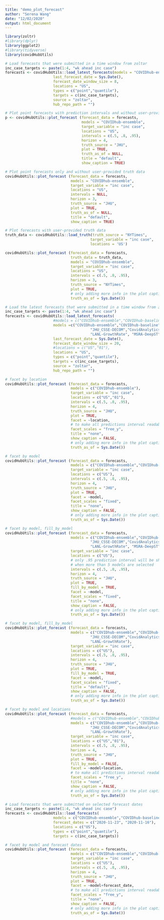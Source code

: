 ```yaml
---
title: "demo_plot_forecast"
author: "Serena Wang"
date: "12/02/2020"
output: html_document
---
```


```r
library(zoltr)
#library(dplyr)
library(ggplot2)
#library(tidyverse)
library(covidHubUtils)
```

```r
# Load forecasts that were submitted in a time window from zoltar
inc_case_targets <- paste(1:4, "wk ahead inc case")
forecasts <- covidHubUtils::load_latest_forecasts(models = "COVIDhub-ensemble",
                      last_forecast_date = Sys.Date(),
                      forecast_date_window_size = 8,
                      locations = "US",
                      types = c("point","quantile"),
                      targets = c(inc_case_targets),
                      source = "zoltar",
                      hub_repo_path = "")


```

```r
# Plot point forecasts with prediction intervals and without user-provided truth data
p <- covidHubUtils::plot_forecast (forecast_data = forecasts,
                                   models = "COVIDhub-ensemble",
                                   target_variable = "inc case",
                                   locations = "US",
                                   intervals = c(.5, .8, .95),
                                   horizon = 4,
                                   truth_source = "JHU",
                                   plot = TRUE,
                                   truth_as_of = NULL,
                                   title = "default", 
                                   show_caption = TRUE)

```


```r
# Plot point forecasts only and without user-provided truth data
covidHubUtils::plot_forecast (forecast_data = forecasts,
                              models = "COVIDhub-ensemble",
                              target_variable = "inc case",
                              locations = "US",
                              intervals = NULL,
                              horizon = 3,
                              truth_source = "JHU",
                              plot = TRUE,
                              truth_as_of = NULL,
                              title = "default", 
                              show_caption = TRUE)

```

```r
# Plot forecasts with user-provided truth data
truth_data <- covidHubUtils::load_truth(truth_source = "NYTimes",
                                       target_variable = "inc case",
                                       locations = 'US')

covidHubUtils::plot_forecast (forecast_data = forecasts,
                              truth_data = truth_data,
                              models = "COVIDhub-ensemble",
                              target_variable = "inc case",
                              locations = "US",
                              intervals = c(.5, .8, .95),
                              horizon = 3,
                              truth_source = "NYTimes",
                              plot = TRUE,
                              # only adding more info in the plot caption now
                              truth_as_of = Sys.Date())


```

```r
# Load the latest forecasts that were submitted in a time window from zoltar
inc_case_targets <- paste(1:4, "wk ahead inc case")
forecasts <- covidHubUtils::load_latest_forecasts(
                      #models = c("COVIDhub-ensemble","COVIDhub-baseline"),
                      models =c("COVIDhub-ensemble","COVIDhub-baseline",
                                       "JHU_CSSE-DECOM","CovidAnalytics-DELPHI",
                                       "LANL-GrowthRate", "MSRA-DeepST"),
                      last_forecast_date = Sys.Date(),
                      forecast_date_window_size = 20,
                      #locations = c("US","01"),
                      locations = "US",
                      types = c("point","quantile"),
                      targets = c(inc_case_targets),
                      source = "zoltar",
                      hub_repo_path = "")


```

```r
# facet by location
covidHubUtils::plot_forecast (forecast_data = forecasts,
                              models = c("COVIDhub-ensemble"),
                              target_variable = "inc case",
                              locations = c("US","01"),
                              intervals = c(.5, .8, .95),
                              horizon = 4,
                              truth_source = "JHU",
                              plot = TRUE,
                              facet = ~location,
                              # to make all predictions interval readable
                              facet_scales = "free_y",
                              title = "none",
                              show_caption = FALSE,
                              # only adding more info in the plot caption now
                              truth_as_of = Sys.Date())

```

```r
# facet by model
covidHubUtils::plot_forecast (forecast_data = forecasts,
                              models = c("COVIDhub-ensemble","COVIDhub-baseline"),
                              target_variable = "inc case",
                              locations = c("US"),
                              intervals = c(.5, .8, .95),
                              horizon = 4,
                              truth_source = "JHU",
                              plot = TRUE,
                              facet = ~model,
                              facet_scales = "fixed",
                              title = "none",
                              show_caption = FALSE,
                              # only adding more info in the plot caption now
                              truth_as_of = Sys.Date())

```

```r
# facet by model, fill_by_model
covidHubUtils::plot_forecast (forecast_data = forecasts,
                              models = c("COVIDhub-ensemble","COVIDhub-baseline",
                                       "JHU_CSSE-DECOM","CovidAnalytics-DELPHI",
                                       "LANL-GrowthRate", "MSRA-DeepST"),
                              target_variable = "inc case",
                              locations = c("US"),
                              # only .95 prediction interval will be shown 
                              # when more than 5 models are selected
                              intervals = c(.5, .8, .95),
                              horizon = 4,
                              truth_source = "JHU",
                              plot = TRUE,
                              fill_by_model = TRUE,
                              facet = ~model,
                              facet_scales = "fixed",
                              title = "none",
                              show_caption = FALSE,
                              # only adding more info in the plot caption now
                              truth_as_of = Sys.Date())

```

```r
# facet by model, fill_by_model
covidHubUtils::plot_forecast (forecast_data = forecasts,
                              models = c("COVIDhub-ensemble","COVIDhub-baseline",
                                       "JHU_CSSE-DECOM","CovidAnalytics-DELPHI",
                                       "LANL-GrowthRate"),
                              target_variable = "inc case",
                              locations = c("US"),
                              intervals = c(.5, .8, .95),
                              horizon = 4,
                              truth_source = "JHU",
                              plot = TRUE,
                              fill_by_model = TRUE,
                              facet = ~model,
                              facet_scales = "fixed",
                              title = "default",
                              show_caption = FALSE,
                              # only adding more info in the plot caption now
                              truth_as_of = Sys.Date())

```

```r
# facet by model and locations
covidHubUtils::plot_forecast (forecast_data = forecasts,
                              #models = c("COVIDhub-ensemble","COVIDhub-baseline"),
                              models = c("COVIDhub-ensemble","COVIDhub-baseline",
                                       "JHU_CSSE-DECOM","CovidAnalytics-DELPHI",
                                       "LANL-GrowthRate"),
                              target_variable = "inc case",
                              locations = c("US","01"),
                              intervals = c(.5, .8, .95),
                              horizon = 4,
                              truth_source = "JHU",
                              plot = TRUE,
                              fill_by_model = FALSE,
                              facet = ~model+location,
                              # to make all predictions interval readable
                              facet_scales = "free_y",
                              title = "none",
                              show_caption = FALSE,
                              # only adding more info in the plot caption now
                              truth_as_of = Sys.Date())

```

```r
# Load forecasts that were submitted on selected forecast dates
inc_case_targets <- paste(1:4, "wk ahead inc case")
forecasts <- covidHubUtils::load_forecasts(
                      models = c("COVIDhub-ensemble","COVIDhub-baseline"),
                      forecast_dates = c("2020-11-23", "2020-11-16"),
                      locations = c("US"),
                      types = c("point","quantile"),
                      targets = c(inc_case_targets))
```

```r
# facet by model and forecast dates
covidHubUtils::plot_forecast (forecast_data = forecasts,
                              models = c("COVIDhub-ensemble","COVIDhub-baseline"),
                              target_variable = "inc case",
                              locations = c("US"),
                              intervals = c(.5, .8, .95),
                              horizon = 4,
                              truth_source = "JHU",
                              plot = TRUE,
                              facet = ~model+forecast_date,
                              # to make all predictions interval readable
                              facet_scales = "free_y",
                              title = "none",
                              show_caption = FALSE,
                              # only adding more info in the plot caption now
                              truth_as_of = Sys.Date())

```
